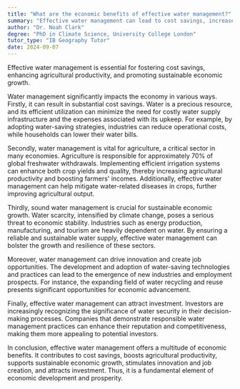 ```yaml
---
title: "What are the economic benefits of effective water management?"
summary: "Effective water management can lead to cost savings, increased agricultural productivity, and sustainable economic growth."
author: "Dr. Noah Clark"
degree: "PhD in Climate Science, University College London"
tutor_type: "IB Geography Tutor"
date: 2024-09-07
---
```


Effective water management is essential for fostering cost savings, enhancing agricultural productivity, and promoting sustainable economic growth.

Water management significantly impacts the economy in various ways. Firstly, it can result in substantial cost savings. Water is a precious resource, and its efficient utilization can minimize the need for costly water supply infrastructure and the expenses associated with its upkeep. For example, by adopting water-saving strategies, industries can reduce operational costs, while households can lower their water bills.

Secondly, water management is vital for agriculture, a critical sector in many economies. Agriculture is responsible for approximately $70\%$ of global freshwater withdrawals. Implementing efficient irrigation systems can enhance both crop yields and quality, thereby increasing agricultural productivity and boosting farmers' incomes. Additionally, effective water management can help mitigate water-related diseases in crops, further improving agricultural output.

Thirdly, sound water management is crucial for sustainable economic growth. Water scarcity, intensified by climate change, poses a serious threat to economic stability. Industries such as energy production, manufacturing, and tourism are heavily dependent on water. By ensuring a reliable and sustainable water supply, effective water management can bolster the growth and resilience of these sectors.

Moreover, water management can drive innovation and create job opportunities. The development and adoption of water-saving technologies and practices can lead to the emergence of new industries and employment prospects. For instance, the expanding field of water recycling and reuse presents significant opportunities for economic advancement.

Finally, effective water management can attract investment. Investors are increasingly recognizing the significance of water security in their decision-making processes. Companies that demonstrate responsible water management practices can enhance their reputation and competitiveness, making them more appealing to potential investors.

In conclusion, effective water management offers a multitude of economic benefits. It contributes to cost savings, boosts agricultural productivity, supports sustainable economic growth, stimulates innovation and job creation, and attracts investment. Thus, it is a fundamental element of economic development and prosperity.
    
